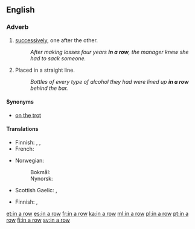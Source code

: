 ==English==

===Adverb===
{{head|en|adverb|head=[[in]] [[a]] [[row]]}}

# [[successively]], one after the other.
#: ''After making losses four years '''in a row''', the manager knew she had to sack someone.''
# Placed in a straight line.
#: ''Bottles of every type of alcohol they had were lined up '''in a row''' behind the bar.''

====Synonyms====
* [[on the trot]]

====Translations====
{{trans-top|successively}}
* Finnish: {{t|fi|peräkkäin}}, {{t|fi|perätysten}}, {{t+|fi|peräkanaa}}
* French: {{t+|fr|d'affilée}}
{{trans-mid}}
* Norwegian:
*: Bokmål: {{t|nb|på rad}}
*: Nynorsk: {{t|nn|på rad}}
* Scottish Gaelic: {{t|gd|sreath chèile}},  {{t|gd|an sreath a chèile}}
{{trans-bottom}}

{{trans-top|in a straight line}}
* Finnish: {{t|fi|rivissä}}, {{t|fi|riviin}}
{{trans-mid}}
{{trans-bottom}}

[[et:in a row]]
[[es:in a row]]
[[fr:in a row]]
[[ka:in a row]]
[[ml:in a row]]
[[pl:in a row]]
[[pt:in a row]]
[[fi:in a row]]
[[sv:in a row]]